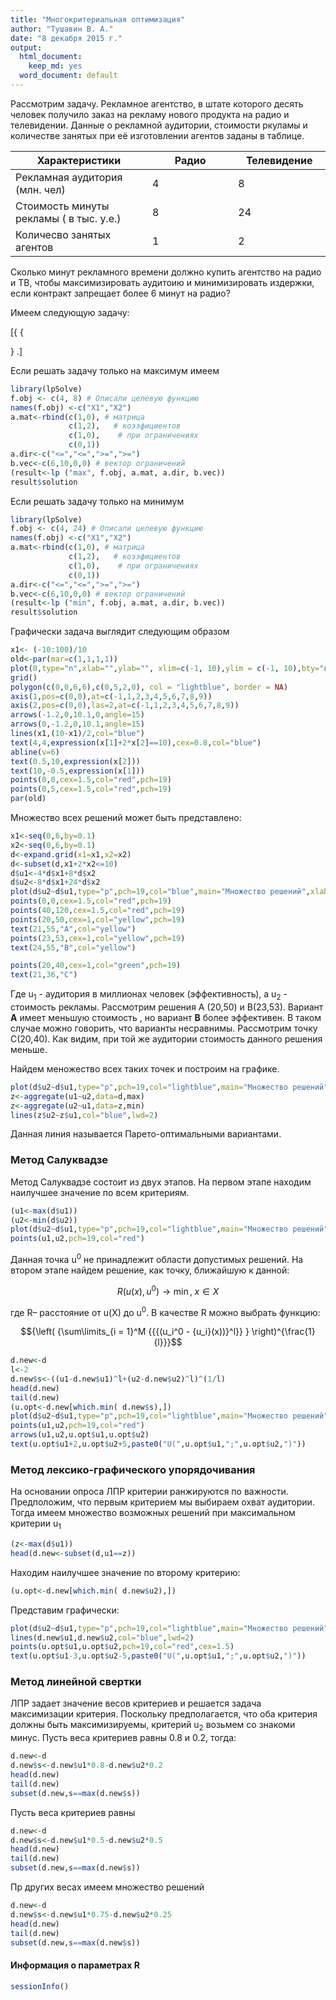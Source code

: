 ```yaml
---
title: "Многокритериальная оптимизация"
author: "Тушавин В. А."
date: "8 декабря 2015 г."
output:
  html_document:
    keep_md: yes
  word_document: default
---
```


Рассмотрим задачу. Рекламное агентство, в штате которого десять человек получило заказ на рекламу нового продукта на радио и телевидении. Данные о рекламной аудитории, стоимости ркуламы и количестве занятых при её изготовлении агентов заданы в таблице.

Характеристики        |     Радио    |  Телевидение
----------------------|--------------|---------------
Рекламная аудитория (млн. чел)     |       4      |       8
Стоимость минуты  рекламы ( в тыс. у.е.)    |       8      |      24   
Количесво занятых агентов |  1  | 2

Сколько минут рекламного времени должно купить агентство на радио и ТВ, чтобы максимизировать аудитоию и минимизировать издержки, если контракт запрещает более 6 минут на радио?

Имеем следующую задачу:

\[\left\{ {\begin{array}
{{u_1} = 4{x_1} + 8{x_2} \to \max }\\
{{u_2} = 8{x_1} + 24{x_2} \to \min }\\
{{x_1} \le 6}\\
{{x_1} + 2{x_2} \le 10}\\
{{x_1} \ge 0;\;{x_2} \ge 0}
\end{array}} \right.\]

Если решать задачу только на максимум имеем

```r
library(lpSolve) 
f.obj <- c(4, 8) # Описали целевую функцию
names(f.obj) <-c("X1","X2")
a.mat<-rbind(c(1,0), # матрица
             c(1,2),   # коээфициентов
             c(1,0),    # при ограничениях
             c(0,1))   
a.dir<-c("<=","<=",">=",">=")
b.vec<-c(6,10,0,0) # вектор ограничений
(result<-lp ("max", f.obj, a.mat, a.dir, b.vec))
result$solution
```

Если решать задачу только на минимум

```r
library(lpSolve) 
f.obj <- c(4, 24) # Описали целевую функцию
names(f.obj) <-c("X1","X2")
a.mat<-rbind(c(1,0), # матрица
             c(1,2),   # коээфициентов
             c(1,0),    # при ограничениях
             c(0,1))   
a.dir<-c("<=","<=",">=",">=")
b.vec<-c(6,10,0,0) # вектор ограничений
(result<-lp ("min", f.obj, a.mat, a.dir, b.vec))
result$solution
```

Графически задача выглядит следующим образом

```r
x1<- (-10:100)/10
old<-par(mar=c(1,1,1,1))
plot(0,type="n",xlab="",ylab="", xlim=c(-1, 10),ylim = c(-1, 10),bty="n",xaxt="n",yaxt="n")
grid()
polygon(c(0,0,6,6),c(0,5,2,0), col = "lightblue", border = NA)
axis(1,pos=c(0,0),at=c(-1,1,2,3,4,5,6,7,8,9))
axis(2,pos=c(0,0),las=2,at=c(-1,1,2,3,4,5,6,7,8,9))
arrows(-1.2,0,10.1,0,angle=15)
arrows(0,-1.2,0,10.1,angle=15)
lines(x1,(10-x1)/2,col="blue")
text(4,4,expression(х[1]+2*х[2]==10),cex=0.8,col="blue")
abline(v=6)
text(0.5,10,expression(х[2]))
text(10,-0.5,expression(х[1]))
points(0,0,cex=1.5,col="red",pch=19)
points(0,5,cex=1.5,col="red",pch=19)
par(old)
```

Множество всех решений может быть представлено:

```r
x1<-seq(0,6,by=0.1)
x2<-seq(0,6,by=0.1)
d<-expand.grid(x1=x1,x2=x2)
d<-subset(d,x1+2*x2<=10)
d$u1<-4*d$x1+8*d$x2
d$u2<-8*d$x1+24*d$x2
plot(d$u2~d$u1,type="p",pch=19,col="blue",main="Множество решений",xlab=expression(u[1]),ylab=expression(u[2]),cex=0.8)
points(0,0,cex=1.5,col="red",pch=19)
points(40,120,cex=1.5,col="red",pch=19)
points(20,50,cex=1,col="yellow",pch=19)
text(21,55,"A",col="yellow")
points(23,53,cex=1,col="yellow",pch=19)
text(24,55,"B",col="yellow")

points(20,40,cex=1,col="green",pch=19)
text(21,36,"C")
```

Где u~1~ - аудитория в миллионах человек (эффективность), а u~2~ - стоимость рекламы. Рассмотрим решения А (20,50) и B(23,53). Вариант **A** имеет меньшую стоимость , но вариант **B** более эффективен. В таком случае можно говорить, что варианты несравнимы. Рассмотрим точку C(20,40). Как видим, при той же аудитории стоимость данного решения меньше. 

Найдем меножество всех таких точек и построим на графике.

```r
plot(d$u2~d$u1,type="p",pch=19,col="lightblue",main="Множество решений",xlab=expression(u[1]),ylab=expression(u[2]),cex=0.8)
z<-aggregate(u1~u2,data=d,max)
z<-aggregate(u2~u1,data=z,min)
lines(z$u2~z$u1,col="blue",lwd=2)
```

Данная линия называется Парето-оптимальными вариантами.

### Метод Салуквадзе

Метод Салуквадзе состоит из двух этапов. На первом этапе находим наилучшее значение по всем критериям.
```r
(u1<-max(d$u1))
(u2<-min(d$u2))
plot(d$u2~d$u1,type="p",pch=19,col="lightblue",main="Множество решений",xlab=expression(u[1]),ylab=expression(u[2]),cex=0.8)
points(u1,u2,pch=19,col="red")
```

Данная точка u^0^ не принадлежит области допустимых решений. На втором этапе найдем решение, как точку, ближайшую к данной:

$$R(u(x),{u^0}) \to \min ,\;x \in X$$

где R-- расстояние от u(X) до u^0^. В качестве R можно выбрать функцию:

$${\left( {\sum\limits_{i = 1}^M {{{(u_i^0 - {u_i}(x))}^l}} } \right)^{\frac{1}{l}}}$$

```r
d.new<-d
l<-2
d.new$s<-((u1-d.new$u1)^l+(u2-d.new$u2)^l)^(1/l)
head(d.new)
tail(d.new)
(u.opt<-d.new[which.min( d.new$s),])
plot(d$u2~d$u1,type="p",pch=19,col="lightblue",main="Множество решений",xlab=expression(u[1]),ylab=expression(u[2]),cex=0.8)
points(u1,u2,pch=19,col="red")
arrows(u1,u2,u.opt$u1,u.opt$u2)
text(u.opt$u1+2,u.opt$u2+5,paste0("U(",u.opt$u1,";",u.opt$u2,")"))
```

### Метод лексико-графического упорядочивания

На основании опроса ЛПР критерии ранжируются по важности. Предположим, что первым критерием мы выбираем охват аудитории. Тогда имеем множество возможных решений при максимальном критерии u~1~

```r
(z<-max(d$u1))
head(d.new<-subset(d,u1==z))
```

Находим наилучшее значение по второму критерию:

```r
(u.opt<-d.new[which.min( d.new$u2),])
```

Представим графически:

```r
plot(d$u2~d$u1,type="p",pch=19,col="lightblue",main="Множество решений",xlab=expression(u[1]),ylab=expression(u[2]),cex=0.8)
lines(d.new$u1,d.new$u2,col="blue",lwd=2)
points(u.opt$u1,u.opt$u2,pch=19,col="red",cex=1.5)
text(u.opt$u1-3,u.opt$u2-5,paste0("U(",u.opt$u1,";",u.opt$u2,")"))
```

### Метод линейной свертки

ЛПР задает значение весов критериев и решается задача максимизации критерия.
Поскольку предполагается, что оба критерия должны быть максимизируемы, критерий u~2~ возьмем со знакоми минус. Пусть веса критериев равны 0.8 и 0.2, тогда:


```r
d.new<-d
d.new$s<-d.new$u1*0.8-d.new$u2*0.2
head(d.new)
tail(d.new)
subset(d.new,s==max(d.new$s))
```

Пусть веса критериев равны
 
```r
d.new<-d
d.new$s<-d.new$u1*0.5-d.new$u2*0.5
head(d.new)
tail(d.new)
subset(d.new,s==max(d.new$s))
``` 

Пр других весах имеем множество решений

```r
d.new<-d
d.new$s<-d.new$u1*0.75-d.new$u2*0.25
head(d.new)
tail(d.new)
subset(d.new,s==max(d.new$s))
``` 

#### Информация о параметрах R

```r
sessionInfo()

```
